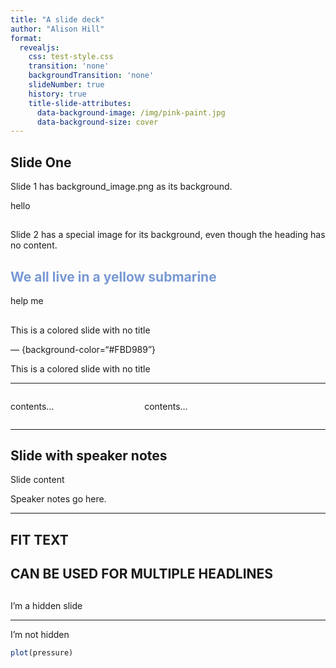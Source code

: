 ```yaml
---
title: "A slide deck"
author: "Alison Hill"
format: 
  revealjs:
    css: test-style.css
    transition: 'none'
    backgroundTransition: 'none'
    slideNumber: true
    history: true
    title-slide-attributes:
      data-background-image: /img/pink-paint.jpg
      data-background-size: cover
---
```


## Slide One

Slide 1 has background_image.png as its background.

hello

##  {background-image="/img/king.jpg"}

Slide 2 has a special image for its background, even though the heading has no content.

## We all live in a yellow submarine {background-color="#FBD989" style="color:#7899d4;"}

help me

##  {background-color="#FBD989"}

This is a colored slide with no title

--- {background-color="#FBD989"}

This is a colored slide with no title

------------------------------------------------------------------------

::: columns
::: {.column width="40%"}
contents...
:::

::: {.column width="60%"}
contents...
:::
:::

------------------------------------------------------------------------

## Slide with speaker notes

Slide content

::: notes
Speaker notes go here.
:::

------------------------------------------------------------------------

<h2 class="r-fit-text">

FIT TEXT

</h2>

<h2 class="r-fit-text">

CAN BE USED FOR MULTIPLE HEADLINES

</h2>

##  {visibility="hidden"}

I'm a hidden slide

------------------------------------------------------------------------

I'm not hidden

```r
plot(pressure)
```
